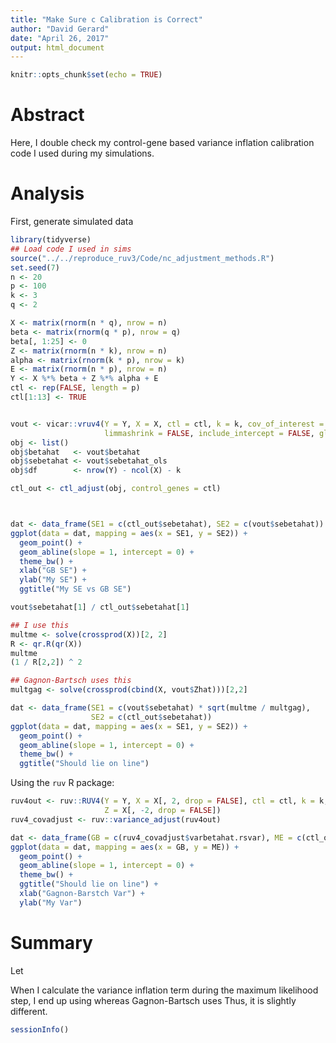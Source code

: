 ```yaml
---
title: "Make Sure c Calibration is Correct"
author: "David Gerard"
date: "April 26, 2017"
output: html_document
---
```


```r
knitr::opts_chunk$set(echo = TRUE)
```

# Abstract
Here, I double check my control-gene based variance inflation calibration code I used during my simulations.

# Analysis

First, generate simulated data
```r
library(tidyverse)
## Load code I used in sims
source("../../reproduce_ruv3/Code/nc_adjustment_methods.R")
set.seed(7)
n <- 20
p <- 100
k <- 3
q <- 2

X <- matrix(rnorm(n * q), nrow = n)
beta <- matrix(rnorm(q * p), nrow = q)
beta[, 1:25] <- 0
Z <- matrix(rnorm(n * k), nrow = n)
alpha <- matrix(rnorm(k * p), nrow = k)
E <- matrix(rnorm(n * p), nrow = n)
Y <- X %*% beta + Z %*% alpha + E
ctl <- rep(FALSE, length = p)
ctl[1:13] <- TRUE


vout <- vicar::vruv4(Y = Y, X = X, ctl = ctl, k = k, cov_of_interest = 2, likelihood = "normal",
                     limmashrink = FALSE, include_intercept = FALSE, gls = FALSE)
obj <- list()
obj$betahat   <- vout$betahat
obj$sebetahat <- vout$sebetahat_ols
obj$df        <- nrow(Y) - ncol(X) - k

ctl_out <- ctl_adjust(obj, control_genes = ctl)



dat <- data_frame(SE1 = c(ctl_out$sebetahat), SE2 = c(vout$sebetahat))
ggplot(data = dat, mapping = aes(x = SE1, y = SE2)) +
  geom_point() +
  geom_abline(slope = 1, intercept = 0) +
  theme_bw() +
  xlab("GB SE") +
  ylab("My SE") +
  ggtitle("My SE vs GB SE")

vout$sebetahat[1] / ctl_out$sebetahat[1]

## I use this
multme <- solve(crossprod(X))[2, 2]
R <- qr.R(qr(X))
multme
(1 / R[2,2]) ^ 2

## Gagnon-Bartsch uses this
multgag <- solve(crossprod(cbind(X, vout$Zhat)))[2,2]

dat <- data_frame(SE1 = c(vout$sebetahat) * sqrt(multme / multgag),
                  SE2 = c(ctl_out$sebetahat))
ggplot(data = dat, mapping = aes(x = SE1, y = SE2)) +
  geom_point() +
  geom_abline(slope = 1, intercept = 0) +
  theme_bw() +
  ggtitle("Should lie on line")
```

Using the `ruv` R package:
```r
ruv4out <- ruv::RUV4(Y = Y, X = X[, 2, drop = FALSE], ctl = ctl, k = k,
                     Z = X[, -2, drop = FALSE])
ruv4_covadjust <- ruv::variance_adjust(ruv4out)

dat <- data_frame(GB = c(ruv4_covadjust$varbetahat.rsvar), ME = c(ctl_out$sebetahat) ^ 2)
ggplot(data = dat, mapping = aes(x = GB, y = ME)) +
  geom_point() +
  geom_abline(slope = 1, intercept = 0) +
  theme_bw() +
  ggtitle("Should lie on line") +
  xlab("Gagnon-Barstch Var") +
  ylab("My Var")
```

# Summary
Let
\begin{align}
a := (X^TX)^{-1}[2,2]\\
b := ([X,Z]^T[X,Z])^{-1}[2,2]
\end{align}

When I calculate the variance inflation term during the maximum likelihood step, I end up using
\begin{align}
b\sigma_i^2 \frac{1}{m}\sum \frac{\beta_i^2}{a\sigma_i^2}\\
=\frac{b}{a}\sigma_i^2 \frac{1}{m}\sum \frac{\beta_i^2}{\sigma_i^2}.
\end{align}
whereas Gagnon-Bartsch uses
\begin{align}
b\sigma_i^2 \frac{1}{m}\sum \frac{\beta_i^2}{b\sigma_i^2}\\
=\sigma_i^2 \frac{1}{m}\sum \frac{\beta_i^2}{\sigma_i^2}.
\end{align}
Thus, it is slightly different.



```r
sessionInfo()
```
